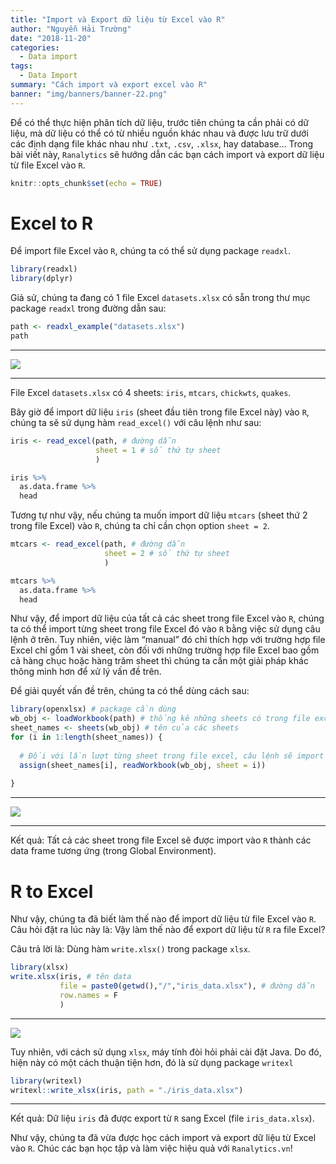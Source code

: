 ```yaml
---
title: "Import và Export dữ liệu từ Excel vào R"
author: "Nguyễn Hải Trường"
date: "2018-11-20"
categories:
  - Data import
tags:
  - Data Import
summary: "Cách import và export excel vào R"
banner: "img/banners/banner-22.png"
---
```



Để có thể thực hiện phân tích dữ liệu, trước tiên chúng ta cần phải có dữ liệu, mà dữ liệu có thể có từ nhiều nguồn khác nhau và được lưu trữ dưới các định dạng file khác nhau như `.txt`, `.csv`, `.xlsx`, hay database... Trong bài viết này, `Ranalytics` sẽ hướng dẫn các bạn cách import và export dữ liệu từ file Excel vào `R`.



```r
knitr::opts_chunk$set(echo = TRUE)
```

# Excel to R

Để import file Excel vào `R`, chúng ta có thể sử dụng package `readxl`.

```r
library(readxl)
library(dplyr)
```


Giả sử, chúng ta đang có 1 file Excel `datasets.xlsx` có sẵn trong thư mục package `readxl` trong đường dẫn sau:

```r
path <- readxl_example("datasets.xlsx")
path
```

---

![](/img/blog/20181120_excel_file_datasets.gif)

---

File Excel `datasets.xlsx` có 4 sheets: `iris`, `mtcars`, `chickwts`, `quakes`.

Bây giờ để import dữ liệu `iris` (sheet đầu tiên trong file Excel này) vào `R`, chúng ta sẽ sử dụng hàm `read_excel()` với câu lệnh như sau:

```r
iris <- read_excel(path, # đường dẫn
                   sheet = 1 # số thứ tự sheet
                   )

iris %>% 
  as.data.frame %>% 
  head
```

Tương tự như vậy, nếu chúng ta muốn import dữ liệu `mtcars` (sheet thứ 2 trong file Excel) vào `R`, chúng ta chỉ cần chọn option `sheet = 2`.

```r
mtcars <- read_excel(path, # đường dẫn
                     sheet = 2 # số thứ tự sheet
                     )

mtcars %>% 
  as.data.frame %>% 
  head
```


Như vậy, để import dữ liệu của tất cả các sheet trong file Excel vào `R`, chúng ta có thể import từng sheet trong file Excel đó vào `R` bằng việc sử dụng câu lệnh ở trên. Tuy nhiên, việc làm "manual" đó chỉ thích hợp với trường hợp file Excel chỉ gồm 1 vài sheet, còn đối với những trường hợp file Excel bao gồm cả hàng chục hoặc hàng trăm sheet thì chúng ta cần một giải pháp khác thông minh hơn để xử lý vấn đề trên.

Để giải quyết vấn đề trên, chúng ta có thể dùng cách sau:


```r

library(openxlsx) # package cần dùng
wb_obj <- loadWorkbook(path) # thống kê những sheets có trong file excel
sheet_names <- sheets(wb_obj) # tên của các sheets
for (i in 1:length(sheet_names)) {
  
  # Đối với lần lượt từng sheet trong file excel, câu lệnh sẽ import thành 1 data frame trong R với tên tương ứng theo từng sheet
  assign(sheet_names[i], readWorkbook(wb_obj, sheet = i))
  
}


```


---

![](/img/blog/20181120_import_all_excel_sheets_into_r.gif)

---

Kết quả: Tất cả các sheet trong file Excel sẽ được import vào `R` thành các data frame tương ứng (trong Global Environment).


# R to Excel

Như vậy, chúng ta đã biết làm thế nào để import dữ liệu từ file Excel vào `R`. Câu hỏi đặt ra lúc này là: Vậy làm thế nào để export dữ liệu từ `R` ra file Excel?

Câu trả lời là: Dùng hàm `write.xlsx()` trong package `xlsx`.

```r
library(xlsx)
write.xlsx(iris, # tên data 
           file = paste0(getwd(),"/","iris_data.xlsx"), # đường dẫn
           row.names = F
           )

```

---

![](/img/blog/20181120_export_r_to_excel.gif)

Tuy nhiên, với cách sử dụng `xlsx`, máy tính đòi hỏi phải cài đặt Java. Do đó, hiện này có một cách thuận tiện hơn, đó là sử dụng package `writexl`

```r
library(writexl)
writexl::write_xlsx(iris, path = "./iris_data.xlsx")
```


---

Kết quả: Dữ liệu `iris` đã được export từ `R` sang Excel (file `iris_data.xlsx`).

Như vậy, chúng ta đã vừa được học cách import và export dữ liệu từ Excel vào `R`. 
Chúc các bạn học tập và làm việc hiệu quả với `Ranalytics.vn`!